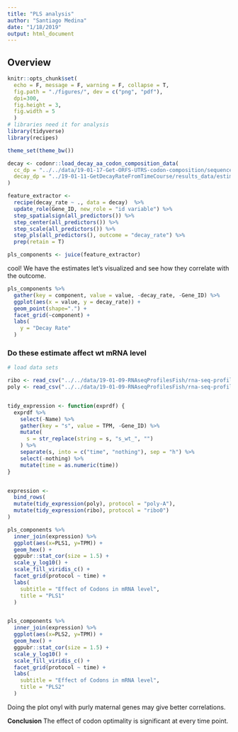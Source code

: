 ```yaml
---
title: "PLS analysis"
author: "Santiago Medina"
date: "1/18/2019"
output: html_document
---
```



## Overview

```r
knitr::opts_chunk$set(
  echo = F, message = F, warning = F, collapse = T,
  fig.path = "./figures/", dev = c("png", "pdf"),
  dpi=300,
  fig.height = 3,
  fig.width = 5
  )
# libraries need it for analysis
library(tidyverse)
library(recipes)

theme_set(theme_bw())

decay <- codonr::load_decay_aa_codon_composition_data(
  cc_dp = "../../data/19-01-17-Get-ORFS-UTRS-codon-composition/sequence-data/zfish_codon_composition.csv",
  decay_dp = "../19-01-11-GetDecayRateFromTimeCourse/results_data/estimated_decay_rates.csv"
)
```

```r

feature_extractor <-
  recipe(decay_rate ~ ., data = decay)  %>%
  update_role(Gene_ID, new_role = "id variable") %>%
  step_spatialsign(all_predictors()) %>%
  step_center(all_predictors()) %>%
  step_scale(all_predictors()) %>%
  step_pls(all_predictors(), outcome = "decay_rate") %>%
  prep(retain = T)

pls_components <- juice(feature_extractor)

```

cool! We have the estimates let's visualized and see how they correlate with the outcome.


```r
pls_components %>% 
  gather(key = component, value = value, -decay_rate, -Gene_ID) %>% 
  ggplot(aes(x = value, y = decay_rate)) +
  geom_point(shape=".") +
  facet_grid(~component) +
  labs(
    y = "Decay Rate"
  )
```

### Do these estimate affect wt mRNA level

```r
# load data sets

ribo <- read_csv("../../data/19-01-09-RNAseqProfilesFish/rna-seq-profiles/ribo-zero-profile.csv")
poly <- read_csv("../../data/19-01-09-RNAseqProfilesFish/rna-seq-profiles/polyA-profile.csv")


tidy_expression <- function(exprdf) {
  exprdf %>% 
    select(-Name) %>% 
    gather(key = "s", value = TPM, -Gene_ID) %>% 
    mutate(
      s = str_replace(string = s, "s_wt_", "")
    ) %>% 
    separate(s, into = c("time", "nothing"), sep = "h") %>% 
    select(-nothing) %>% 
    mutate(time = as.numeric(time))
}


expression <- 
  bind_rows(
  mutate(tidy_expression(poly), protocol = "poly-A"),
  mutate(tidy_expression(ribo), protocol = "ribo0")
)

pls_components %>% 
  inner_join(expression) %>% 
  ggplot(aes(x=PLS1, y=TPM)) +
  geom_hex() +
  ggpubr::stat_cor(size = 1.5) +
  scale_y_log10() +
  scale_fill_viridis_c() +
  facet_grid(protocol ~ time) +
  labs(
    subtitle = "Effect of Codons in mRNA level",
    title = "PLS1"
  )


pls_components %>% 
  inner_join(expression) %>% 
  ggplot(aes(x=PLS2, y=TPM)) +
  geom_hex() +
  ggpubr::stat_cor(size = 1.5) +
  scale_y_log10() +
  scale_fill_viridis_c() +
  facet_grid(protocol ~ time) +
  labs(
    subtitle = "Effect of Codons in mRNA level",
    title = "PLS2"
  )

```

Doing the plot onyl with purly maternal genes may give better correlations.

**Conclusion** The effect of codon optimality is significant at every time point.